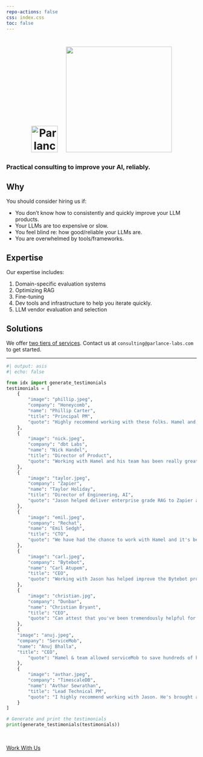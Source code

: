 ```yaml
---
repo-actions: false
css: index.css
toc: false
---
```


```{=html}
<style>
    .cube {
      margin-right: 1.5vw;  /* Use viewport units for responsive margin */
    }
    /* Media query for small screens */
    @media only screen and (max-width: 600px) {
      .cube {
        width: auto;  /* Auto width to maintain aspect ratio */
        max-width: 50%;  /* Max width 100% of parent container */
        height: auto;  /* Auto height to maintain aspect ratio */
        margin-right: 0;
      }
      h1 img {
        margin-top: 10px; /* Add a top margin on small screens */
      }
    }
</style>
<center>
<h1><img src="b.png" alt="Parlance Labs" width="70" class="cube"> <img src="c.png" width="280"></img></h1>
<!-- <h4> A consultancy focused on LLMs</h4> -->
</center>
```

:::{.testimonial-section}
::: {.hero-banner}
### Practical consulting to improve your AI, reliably.
:::
:::

## Why

You should consider hiring us if:

- You don’t know how to consistently and quickly improve your LLM products.
- Your LLMs are too expensive or slow.
- You feel blind re: how good/reliable your LLMs are.
- You are overwhelmed by tools/frameworks.

## Expertise

Our expertise includes:

1. Domain-specific evaluation systems
2. Optimizing RAG
3. Fine-tuning
4. Dev tools and infrastructure to help you iterate quickly.
5. LLM vendor evaluation and selection

## Solutions

We offer [two tiers of services](services.qmd). Contact us at `consulting@parlance-labs.com` to get started.

---

:::{.testimonial-section}
```python
#| output: asis
#| echo: false

from idx import generate_testimonials
testimonials = [
    {
        "image": "phillip.jpeg",
        "company": "Honeycomb",
        "name": "Phillip Carter",
        "title": "Principal PM",
        "quote": "Highly recommend working with these folks. Hamel and Jeremy in particular were crucial to Honeycomb's AI successes, especially in the early days."
    },
    {
        "image": "nick.jpeg",
        "company": "dbt Labs",
        "name": "Nick Handel",
        "title": "Director of Product",
        "quote": "Working with Hamel and his team has been really great. Anyone who joined the Mastering LLMs conf knows this group is super sharp and focused on results. Working with Hamel is no different. He helps us with everything from setting product vision to prioritizing tools and methods."
    },
    {
        "image": "taylor.jpeg",
        "company": "Zapier",
        "name": "Taylor Holiday",
        "title": "Director of Engineering, AI",
        "quote": "Jason helped deliver enterprise grade RAG to Zapier and our customers. You're not going to want to miss this if you're serious about building with AI."
    },
    {
        "image": "emil.jpeg",
        "company": "Rechat",
        "name": "Emil Sedgh",
        "title": "CTO",
        "quote": "We have had the chance to work with Hamel and it's been a very successful partnership for us.  He has a massive technical knowledge and is also high-level executive that can help you on all different levels. Couldn't have asked for a better partner."
    },
    {
        "image": "carl.jpeg",
        "company": "Bytebot",
        "name": "Carl Atupem",
        "title": "CEO",
        "quote": "Working with Jason has helped improve the Bytebot product tremendously. Met Hamel Husain at a Replicate meetup earlier this year, and within a few minutes we were walking through evaluation set examples. These two teaming up is like Lebron and Dwade!"
    },
    {
        "image": "christian.jpg",
        "company": "Dunbar",
        "name": "Christian Bryant",
        "title": "CEO",
        "quote": "Can attest that you've been tremendously helpful for the team at Dunbar, the value has gone beyond acceleration of our product too - best way I describe it is full-stack AI-business guidance in a box."
    },
    {
    "image": "anuj.jpeg",
    "company": "ServiceMob",
    "name": "Anuj Bhalla",
    "title": "CEO",
        "quote": "Hamel & team allowed serviceMob to save hundreds of hours of engineering time by showing us the best tools, techniques, and processes. We shipped industry-leading AI in few weeks instead of months, and kept shipping thereafter thanks to how his team up-skilled our company."
    },
    {
        "image": "avthar.jpeg",
        "company": "TimescaleDB",
        "name": "Avthar Sewrathan",
        "title": "Lead Technical PM",
        "quote": "I highly recommend working with Jason. He's brought a wealth of experience and developer understanding to our team, helping us develop better ideas and move faster. 100% worth it."
    }
]

# Generate and print the testimonials
print(generate_testimonials(testimonials))
```

<br>

[Work With Us](./services.qmd){.btn-action-primary .btn-action .btn .btn-success .btn-lg role="button"}

:::